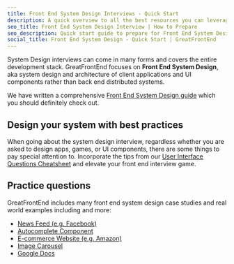 ```yaml
---
title: Front End System Design Interviews - Quick Start
description: A quick overview to all the best resources you can leverage for your front end system design interviews
seo_title: Front End System Design Interview | How to Prepare
seo_description: Quick start guide to prepare for Front End System Design interviews — What to expect, resources to use, and where to practice
social_title: Front End System Design - Quick Start | GreatFrontEnd
---
```


System Design interviews can come in many forms and covers the entire development stack. GreatFrontEnd focuses on **Front End System Design**, aka system design and architecture of client applications and UI components rather than back end distributed systems.

We have written a comprehensive [Front End System Design guide](/front-end-system-design-playbook) which you should definitely check out.

## Design your system with best practices

When going about the system design interview, regardless whether you are asked to design apps, games, or UI components, there are some things to pay special attention to. Incorporate the tips from our [User Interface Questions Cheatsheet](/front-end-interview-playbook/user-interface-questions-cheatsheet) and elevate your front end interview game.

## Practice questions

GreatFrontEnd includes many front end system design case studies and real world examples including and more:

- [News Feed (e.g. Facebook)](/questions/system-design/news-feed-facebook)
- [Autocomplete Component](/questions/system-design/autocomplete)
- [E-commerce Website (e.g. Amazon)](/questions/system-design/e-commerce-amazon)
- [Image Carousel](/questions/system-design/image-carousel)
- [Google Docs](/questions/system-design/collaborative-editor-google-docs)

